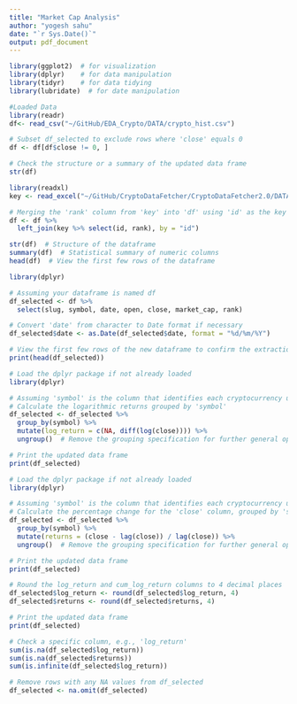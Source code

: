 ```yaml
---
title: "Market Cap Analysis"
author: "yogesh sahu"
date: "`r Sys.Date()`"
output: pdf_document
---
```


```r

library(ggplot2)  # for visualization
library(dplyr)    # for data manipulation
library(tidyr)    # for data tidying
library(lubridate)  # for date manipulation

```

```r
#Loaded Data 
library(readr)
df<- read_csv("~/GitHub/EDA_Crypto/DATA/crypto_hist.csv")

```

```r
# Subset df_selected to exclude rows where 'close' equals 0
df <- df[df$close != 0, ]

# Check the structure or a summary of the updated data frame
str(df)

```


```r
library(readxl)
key <- read_excel("~/GitHub/CryptoDataFetcher/CryptoDataFetcher2.0/DATA/Keys/MasterDataKey.xlsx")

```
```r
# Merging the 'rank' column from 'key' into 'df' using 'id' as the key
df <- df %>%
  left_join(key %>% select(id, rank), by = "id")

```

```r
str(df)  # Structure of the dataframe
summary(df)  # Statistical summary of numeric columns
head(df)  # View the first few rows of the dataframe

```
```r
library(dplyr)

# Assuming your dataframe is named df
df_selected <- df %>%
  select(slug, symbol, date, open, close, market_cap, rank)

# Convert 'date' from character to Date format if necessary
df_selected$date <- as.Date(df_selected$date, format = "%d/%m/%Y")

# View the first few rows of the new dataframe to confirm the extraction
print(head(df_selected))

```

```r
# Load the dplyr package if not already loaded
library(dplyr)

# Assuming 'symbol' is the column that identifies each cryptocurrency uniquely
# Calculate the logarithmic returns grouped by 'symbol'
df_selected <- df_selected %>%
  group_by(symbol) %>%
  mutate(log_return = c(NA, diff(log(close)))) %>%
  ungroup()  # Remove the grouping specification for further general operations

# Print the updated data frame
print(df_selected)


```

```r
# Load the dplyr package if not already loaded
library(dplyr)

# Assuming 'symbol' is the column that identifies each cryptocurrency uniquely
# Calculate the percentage change for the 'close' column, grouped by 'symbol'
df_selected <- df_selected %>%
  group_by(symbol) %>%
  mutate(returns = (close - lag(close)) / lag(close)) %>%
  ungroup()  # Remove the grouping specification for further general operations

# Print the updated data frame
print(df_selected)

```


```r
# Round the log_return and cum_log_return columns to 4 decimal places
df_selected$log_return <- round(df_selected$log_return, 4)
df_selected$returns <- round(df_selected$returns, 4)

# Print the updated data frame
print(df_selected)

```




```r
# Check a specific column, e.g., 'log_return'
sum(is.na(df_selected$log_return))
sum(is.na(df_selected$returns))
sum(is.infinite(df_selected$log_return))
```

```r
# Remove rows with any NA values from df_selected
df_selected <- na.omit(df_selected)
```

```r

```



